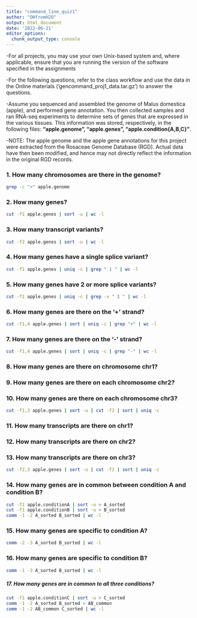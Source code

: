 ```yaml
---
title: "command_line_quiz1"
author: "OHfromH2O"
output: html_document
date: '2022-06-21'
editor_options: 
  chunk_output_type: console
---
```


-For all projects, you may use your own Unix-based system and, where applicable, ensure that you are running the version of the software specified in the assignments

-For the following questions, refer to the class workflow and use the data in the Online materials (‘gencommand_proj1_data.tar.gz’) to answer the questions. 

-Assume you sequenced and assembled the genome of Malus domestica (apple), and performed gene annotation. 
You then collected samples and ran RNA-seq experiments to determine sets of genes that are expressed in the various tissues. This information was stored, respectively, in the following files: **“apple.genome”, “apple.genes”, “apple.condition{A,B,C}”**. 

-NOTE: The apple genome and the apple gene annotations for this project were extracted from the Rosaceae Genome Database (RGD). Actual data have then been modified, and hence may not directly reflect the information in the original RGD records.

### 1. How many chromosomes are there in the genome?
```bash
grep -c ">" apple.genome
```

### 2. How many genes?
```bash
cut -f1 apple.genes | sort -u | wc -l
```

### 3. How many transcript variants?
```bash
cut -f2 apple.genes | sort -u | wc -l
```

### 4. How many genes have a single splice variant?
```bash
cut -f1 apple.genes | uniq -c | grep " 1 " | wc -l
```

### 5. How many genes have 2 or more splice variants?
```bash
cut -f1 apple.genes | uniq -c | grep -v " 1 " | wc -l
```

### 6. How many genes are there on the '+' strand?
```bash
cut -f1,4 apple.genes | sort | uniq -c | grep "+" | wc -l
```

### 7. How many genes are there on the '-' strand?
```bash
cut -f1,4 apple.genes | sort | uniq -c | grep "-" | wc -l
```

### 8. How many genes are there on chromosome chr1?
### 9. How many genes are there on each chromosome chr2?
### 10. How many genes are there on each chromosome chr3?
```bash
cut -f1,3 apple.genes | sort -u | cut -f2 | sort | uniq -c
```

### 11. How many transcripts are there on chr1?
### 12. How many transcripts are there on chr2?
### 13. How many transcripts are there on chr3?
```bash
cut -f2,3 apple.genes | sort -u | cut -f2 | sort | uniq -c
```

### 14. How many genes are in common between condition A and condition B?
```bash
cut -f1 apple.conditionA | sort -u > A_sorted
cut -f1 apple.conditionB | sort -u > B_sorted
comm -1 -2 A_sorted B_sorted | wc -l
```

### 15. How many genes are specific to condition A?
```bash
comm -2 -3 A_sorted B_sorted | wc -l
```

### 16. How many genes are specific to condition B?
```bash
comm -1 -3 A_sorted B_sorted | wc -l
```

##### 17. How many genes are in common to all three conditions?
```bash
cut -f1 apple.conditionC | sort -u > C_sorted
comm -1 -2 A_sorted B_sorted > AB_common
comm -1 -2 AB_common C_sorted | wc -l
```